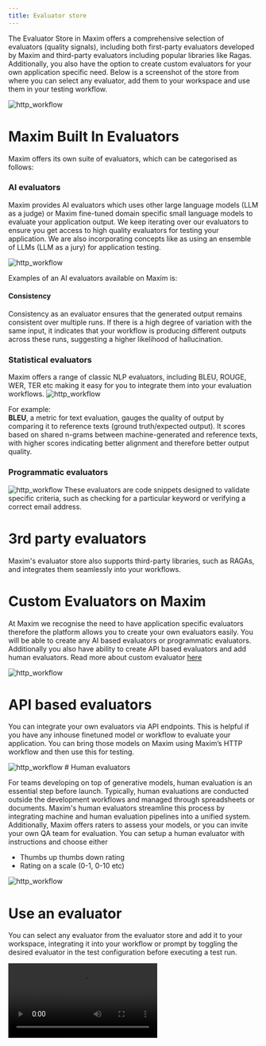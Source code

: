 ```yaml
---
title: Evaluator store
---
```


The Evaluator Store in Maxim offers a comprehensive selection of evaluators (quality signals), including both first-party evaluators developed by Maxim and third-party evaluators including popular libraries like Ragas. Additionally, you also have the option to create custom evaluators for your own application specific need. Below is a screenshot of the store from where you can select any evaluator, add them to your workspace and use them in your testing workflow.

<img src="./Library/Evaluators/Evaluator_store/img1.png" alt="http_workflow" />

# Maxim Built In Evaluators

Maxim offers its own suite of evaluators, which can be categorised as follows:

### AI evaluators

Maxim provides AI evaluators which uses other large language models (LLM as a judge) or Maxim fine-tuned domain specific small language models to evaluate your application output. We keep iterating over our evaluators to ensure you get access to high quality evaluators for testing your application. We are also incorporating concepts like as using an ensemble of LLMs (LLM as a jury) for application testing.

<img src="./Library/Evaluators/Evaluator_store/img2.png" alt="http_workflow" />

Examples of an AI evaluators available on Maxim is:

#### Consistency

Consistency as an evaluator ensures that the generated output remains consistent over multiple runs. If there is a high degree of variation with the same input, it indicates that your workflow is producing different outputs across these runs, suggesting a higher likelihood of hallucination.

### Statistical evaluators

Maxim offers a range of classic NLP evaluators, including BLEU, ROUGE, WER, TER etc  making it easy for you to integrate them into your evaluation workflows.
<img src="./Library/Evaluators/Evaluator_store/img3.png" alt="http_workflow" />

For example: \
**BLEU**, a metric for text evaluation, gauges the quality of output by comparing it to reference texts (ground truth/expected output). It scores based on shared n-grams between machine-generated and reference texts, with higher scores indicating better alignment and therefore better output quality.

### Programmatic evaluators
<img src="./Library/Evaluators/Evaluator_store/img4.png" alt="http_workflow" />
These evaluators are code snippets designed to validate specific criteria, such as checking for a particular keyword or verifying a correct email address.

# 3rd party evaluators

Maxim's evaluator store also supports third-party libraries, such as RAGAs, and integrates them seamlessly into your workflows.

# Custom Evaluators on Maxim

At Maxim we recognise the need to have application specific evaluators therefore the platform allows you to create your own evaluators easily. You will be able to create any AI based evaluators or programmatic evaluators. Additionally you also have ability to create API based evaluators and add human evaluators. Read more about custom evaluator [here]()

<img src="./Library/Evaluators/Evaluator_store/img5.png" alt="http_workflow" />

# API based evaluators

You can integrate your own evaluators via API endpoints. This is helpful if you have any inhouse finetuned model or workflow to evaluate your application. You can bring those models on Maxim using Maxim’s HTTP workflow and then use this for testing.

<img src="./Library/Evaluators/Evaluator_store/img6.png" alt="http_workflow" />
# Human evaluators

For teams developing on top of generative models, human evaluation is an essential step before launch. Typically, human evaluations are conducted outside the development workflows and managed through spreadsheets or documents. Maxim's human evaluators streamline this process by integrating machine and human evaluation pipelines into a unified system. Additionally, Maxim offers raters to assess your models, or you can invite your own QA team for evaluation.
You can setup a human evaluator with instructions and choose either

- Thumbs up thumbs down rating
- Rating on a scale (0-1, 0-10 etc)
<img src="./Library/Evaluators/Evaluator_store/img7.png" alt="http_workflow" />

# Use an evaluator

You can select any evaluator from the evaluator store and add it to your workspace, integrating it into your workflow or prompt by toggling the desired evaluator in the test configuration before executing a test run.

<video src="https://drive.google.com/file/d/1--rVYB8u36LfZmMtyVLraZbrZYUjZ7YJ/view?usp=drive_link" alt="docs"/>



































































